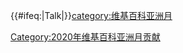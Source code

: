 {{tmbox
| type=notice
| image=[[File:Asia mark.svg|75px]]
| imageright=
| text=此条目是'''2020年[[WP:维基百科亚洲月|维基百科亚洲月]]'''的作品之一。
}}<includeonly>{{#ifeq:{{NAMESPACE}}|Talk|[[Category:2020年维基百科亚洲月贡献]]}}</includeonly><noinclude>[[category:维基百科亚洲月]]</noinclude>